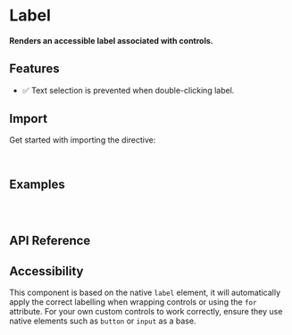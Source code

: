 
<Meta title="Primitives/Label" />

# Label

#### Renders an accessible label associated with controls.

<Canvas sourceState="hidden" of={LabelDirectiveStories.Default} />

## Features

- ✅ Text selection is prevented when double-clicking label.

## Import

Get started with importing the directive:

```typescript
import { RdxLabelDirective } from '@radix-ng/primitives/label';
```

## Examples

```html
<label rdxLabel htmlFor="uniqId">First name</label>
<input class="Input" id="uniqId" type="text" />
```

## API Reference

<ArgTypes of={RdxLabelDirective} />

## Accessibility

This component is based on the native `label` element, it will automatically apply the correct labelling
when wrapping controls or using the `for` attribute. For your own custom controls
to work correctly, ensure they use native elements such as `button` or `input` as a base.
